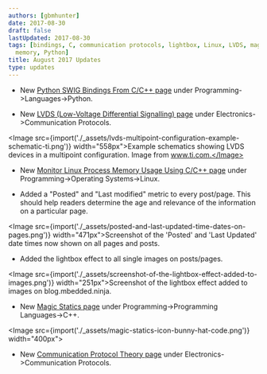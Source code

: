 ```yaml
---
authors: [gbmhunter]
date: 2017-08-30
draft: false
lastUpdated: 2017-08-30
tags: [bindings, C, communication protocols, lightbox, Linux, LVDS, magic statics,
  memory, Python]
title: August 2017 Updates
type: updates
---
```


* New [Python SWIG Bindings From C/C++ page](/programming/languages/python/python-swig-bindings-from-cplusplus) under Programming->Languages->Python.

* New [LVDS (Low-Voltage Differential Signalling) page](/electronics/communication-protocols/lvds-low-voltage-differential-signalling) under Electronics->Communication Protocols.  


<Image src={import('./_assets/lvds-multipoint-configuration-example-schematic-ti.png')} width="558px">Example schematics showing LVDS devices in a multipoint configuration. Image from www.ti.com.</Image>

* New [Monitor Linux Process Memory Usage Using C/C++ page](/programming/operating-systems/linux/monitor-linux-process-memory-usage-using-c-cpp) under Programming->Operating Systems->Linux.

* Added a "Posted" and "Last modified" metric to every post/page. This should help readers determine the age and relevance of the information on a particular page.  


<Image src={import('./_assets/posted-and-last-updated-time-dates-on-pages.png')} width="471px">Screenshot of the 'Posted' and 'Last Updated' date times now shown on all pages and posts.</Image>

* Added the lightbox effect to all single images on posts/pages.  


<Image src={import('./_assets/screenshot-of-the-lightbox-effect-added-to-images.png')} width="251px">Screenshot of the lightbox effect added to images on blog.mbedded.ninja.</Image>

* New [Magic Statics page](/programming/languages/c-plus-plus/magic-statics) under Programming->Programming Languages->C++.  


<Image src={import('./_assets/magic-statics-icon-bunny-hat-code.png')} width="400px"></Image>

* New [Communication Protocol Theory page](/electronics/communication-protocols/communication-protocol-theory) under Electronics->Communication Protocols.

